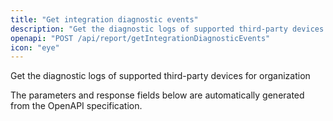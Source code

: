 ```yaml
---
title: "Get integration diagnostic events"
description: "Get the diagnostic logs of supported third-party devices for organization"
openapi: "POST /api/report/getIntegrationDiagnosticEvents"
icon: "eye"
---
```


Get the diagnostic logs of supported third-party devices for organization

<Note>
The parameters and response fields below are automatically generated from the OpenAPI specification.
</Note>
